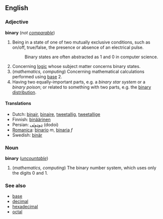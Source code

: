 ==English==
===Adjective===
'''binary''' (''not [[comparable]]'')

#Being in a state of one of two mutually exclusive conditions, such as on/off, true/false, the presence or absence of an electrical pulse.
#:Binary states are often abstracted as 1 and 0 in computer science.
#Concerning [[logic]] whose subject matter concerns binary states.
#(''mathematics, computing'') Concerning mathematical calculations performed using [[base]] 2.
#Having two equally-important parts,  e.g. a ''binary star system'' or a ''binary poison''; or related to something with two parts, e.g. the [[binary distribution]].

====Translations====
*Dutch: [[binair]], [[binaire]], [[tweetallig]], [[tweetallige]]
*Finnish: [[binäärinen]]
*Persian: [[دودوئی]] (dodoi)
*[[Romanica]]: [[binario]] ''m'', [[binaria]] ''f''
*Swedish: [[binär]]

===Noun===
'''binary''' (''[[uncountable]]'')

#(''mathematics, computing'') The binary number system, which uses only the digits 0 and 1.

===See also===
*[[base]]
*[[decimal]]
*[[hexadecimal]]
*[[octal]]